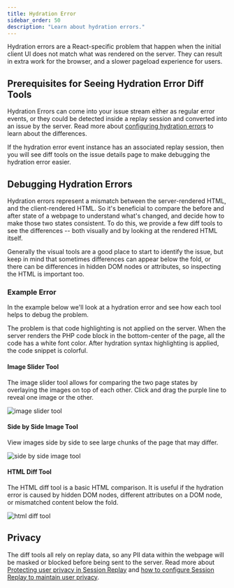 ```yaml
---
title: Hydration Error
sidebar_order: 50
description: "Learn about hydration errors."
---
```


Hydration errors are a React-specific problem that happen when the initial client UI does not match what was rendered on the server. They can result in extra work for the browser, and a slower pageload experience for users.

## Prerequisites for Seeing Hydration Error Diff Tools

Hydration Errors can come into your issue stream either as regular error events, or they could be detected inside a replay session and converted into an issue by the server. Read more about
[configuring hydration errors](/platforms/javascript/session-replay/issue-types/) to learn about the differences.

If the hydration error event instance has an associated replay session, then you will see diff tools on the issue details page to make debugging the hydration error easier.

## Debugging Hydration Errors

Hydration errors represent a mismatch between the server-rendered HTML, and the client-rendered HTML. So it's beneficial to compare the before and after state of a webpage to understand what's changed, and decide how to make those two states consistent. To do this, we provide a few diff tools to see the differences -- both visually and by looking at the rendered HTML itself.

Generally the visual tools are a good place to start to identify the issue, but keep in mind that sometimes differences can appear below the fold, or there can be differences in hidden DOM nodes or attributes, so inspecting the HTML is important too.

### Example Error

In the example below we'll look at a hydration error and see how each tool helps to debug the problem.

The problem is that code highlighting is not applied on the server. When the server renders the PHP code block in the bottom-center of the page, all the code has a white font color. After hydration syntax highlighting is applied, the code snippet is colorful.

#### Image Slider Tool

The image slider tool allows for comparing the two page states by overlaying the images on top of each other. Click and drag the purple line to reveal one image or the other.

![image slider tool](./img/hydration-error-image-slider-tool.png)

#### Side by Side Image Tool

View images side by side to see large chunks of the page that may differ.

![side by side image tool](./img/hydration-error-side-by-side-image-tool.png)

#### HTML Diff Tool

The HTML diff tool is a basic HTML comparison. It is useful if the hydration error is caused by hidden DOM nodes, different attributes on a DOM node, or mismatched content below the fold.

![html diff tool](./img/hydration-error-html-diff-tool.png)

## Privacy

The diff tools all rely on replay data, so any PII data within the webpage will be masked or blocked before being sent to the server. Read more about [Protecting user privacy in Session Replay](/security-legal-pii/scrubbing/protecting-user-privacy/) and [how to configure Session Replay to maintain user privacy](/platforms/javascript/session-replay/privacy/).
